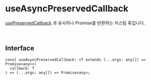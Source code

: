 # useAsyncPreservedCallback

[usePreservedCallback](https://team-grace.github.io/devgrace/ko/docs/react/hooks/usePreservedCallback/) 과 유사하나 Promise를 반환하는 커스텀 훅입니다.

<br />

## Interface
```tsx
const useAsyncPreservedCallback: <T extends (...args: any[]) => Promise<any>>(
  callback: T
) => (...args: any[]) => Promise<any>;
```